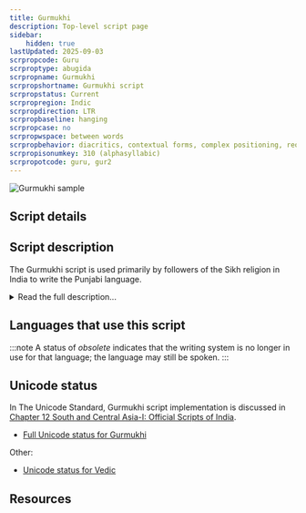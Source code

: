 ```yaml
---
title: Gurmukhi
description: Top-level script page
sidebar:
    hidden: true
lastUpdated: 2025-09-03
scrpropcode: Guru
scrproptype: abugida
scrpropname: Gurmukhi
scrpropshortname: Gurmukhi script
scrpropstatus: Current
scrpropregion: Indic
scrpropdirection: LTR
scrpropbaseline: hanging
scrpropcase: no
scrpropwspace: between words
scrpropbehavior: diacritics, contextual forms, complex positioning, reordering, required ligatures
scrpropisonumkey: 310 (alphasyllabic)
scrpropotcode: guru, gur2
---
```



![Gurmukhi sample](../images/guru-sample.png "From Wikipedia. See Use and History subject area.")

## Script details

<ScriptDetails />

## Script description

The Gurmukhi script is used primarily by followers of the Sikh religion in India to write the Punjabi language.

<details>
<summary>Read the full description...</summary>Gurmukhi writing is historically derived from Brahmi, but its present form was developed in the 16th century by Guru Angad, successor to the founder of the Sikh religion, Guru Nanak. The word Gurmukhi means 'from the mouth of the guru'. Muslims in the Pakistani Punjab write Punjabi in the Persian script; use of the Persian script for writing Punjabi is called _Shahmukhi_.

Gurmukhi is written from left to right using letters that hang from a horizontal headstroke. The script is an abugida, that is, each letter represents a consonant with an inherent [ə] vowel. There are thirty-two basic consonant letters, which are ordered according to the place and manner in which the sound is produced, in the same way as the Devanagari letters. Consonants are ordered in rows; velar, palatal, retroflex, dental, labial. Within each row, voiceless sounds are ordered first (unaspirated and aspirated), then voiced sounds (historically unaspirated and aspirated, although this distinction has been lost in modern spoken Punjabi), and lastly nasals. Sonorants are ordered last.

Consonants can be modified using one of nine vowel diacritics to change the inherent vowel. The script does not use any independent vowel letters; syllable-initial vowels are written using one of three vowel carriers, one each for back, low and front vowels, and the appropriate diacritic. Six consonant letters can be modified with a dot to represent a (usually) non-native sound, for example ਫ represents [phə] but ਫ਼ represents [fə]. Consonant clusters in which [h], [r] or [w] is the second element can be written using a conjunct. These three letters have 'half-forms' which can be subjoined to the full form of another consonant. Consonant clusters in which [y] is the second element are also written with a half-form of the letter _ya_, but the two elements are not joined into a ligature.

![](../images/guru-GurkmukhiHalfForms2.png)

There are two symbols for indicating nasalization. In general, _tippi_  ੰ is written above the vowels _a_, _i_, _u_ and _ū_ in final position, and _biṃdī_  ਂ is used in all other contexts. There is also a sign _addak_  ੱ for representing [gemination](/reference/glossary#gemination) (long consonants), which is written above and to the left of the consonant to be lengthened. This sign is also used for writing a cluster of an unaspirated and homorganic (pronounced in the same place) aspirated stop; in this case only the aspirated letter is written and _addak_ is written above and to the left of it, as in the word [pəkkhī] 'ripe', which is written _pə_ + _addak_ + _khə_ + _ī_.

![](../images/guru-GurmukhiPakkhi.png)

The Punjabi language has a three-way tone system of high, mid and low tones. There are no specific tone marks in Gurmukhi writing, but certain aspects of the orthography carry information about tones. In word-initial position, a historically voiced aspirate is pronounced as a voiceless non-aspirate, and indicates that the following vowel carries a low tone. For example, the word written as _ghaṛ_ is pronounced [kàṛ] ('house'). In word-final position, the same letters are pronounced as voiced non-aspirates, and indicate that the preceding vowel carries a high tone. for example the word written as _kujh_ is pronounced [kúj] ('something'). The letter _ha_ has a special role in marking tone. At the start of a word it carries no tone information but represents the sound [hə], but written elsewhere in a word it carries no phonetic value but represents high tone on the preceding vowel. For example, the word written as _tīh_ is pronounced [tí] ('thirty'). When the letter _ha_ follows a short _i_ or _u_, it changes their phonetic value from [ɪ] and [ʊ] to [é] and [ó] respectively, and indicates high tone.

The Gurmukhi script employs a set of numerals from 0-9. These are becoming less widespread as they are being replaced by Latin numerals, but are still in common use. Latin punctuation is used, as well as the _danda_ and _double danda_ symbols which are commonly used in the Brahmic scripts to mark the end of a sentence or verse.
</details>

## Languages that use this script

:::note
A status of _obsolete_ indicates that the writing system is no longer in use for that language; the language may still be spoken.
:::

<WsList script='Guru' wsMax='5' />

## Unicode status

In The Unicode Standard, Gurmukhi script implementation is discussed in [Chapter 12 South and Central Asia-I: Official Scripts of India](http://www.unicode.org/versions/latest/ch12.pdf).

- [Full Unicode status for Gurmukhi](/scrlang/unicode/guru-unicode)

Other:

- [Unicode status for Vedic](/scrlang/unicode/x-vedic-unicode)


## Resources

<ScriptResources detailSummary='seemore' />

